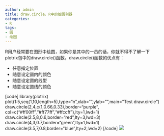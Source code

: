 ```yaml
---
author: admin
title: draw.circle，R中的绘圆利器
categories:
- R
tags:
- 圆
- 绘图
---
```


R用户经常要在图形中绘圆，如果你是其中的一员的话，你就不得不了解一下plotrix包中的draw.circle()函数。draw.circle()函数的优点有：
	
  * 任意指定位置
  * 随意设定圆内的颜色
  * 随意设定圆的线型
  * 随意设定圆线的颜色


[code]
library(plotrix)
plot(1:5,seq(1,10,length=5),type="n",xlab="",ylab="",main="Test draw.circle")
draw.circle(2,4,c(1,0.66,0.33),border="purple",
col=c("#ff00ff","#ff77ff","#ffccff"),lty=1,lwd=1)
draw.circle(2.5,8,0.6,border="red",lty=3,lwd=3)
draw.circle(4,3,0.7,border="green",lty=1,lwd=1)
draw.circle(3.5,7,0.8,border="blue",lty=2,lwd=2)
[/code]
[![](http://yishuo.org/wp-content/uploads/2011/08/circle1.png)](http://yishuo.org/wp-content/uploads/2011/08/circle1.png)
